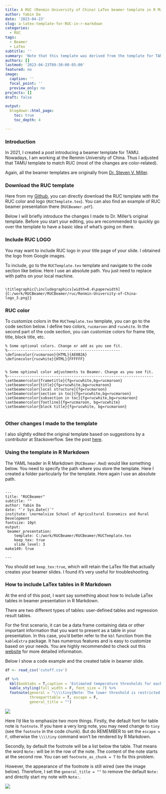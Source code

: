 ---
title: A RUC (Renmin University of China) LaTex beamer template in R Markdown
author: Yabin Da
date: '2023-04-23'
slug: a-latex-template-for-RUC-in-r-markdown
categories:
  - RUC
tags:
  - Beamer
  - LaTex
subtitle: ''
summary: 'Note that this template was derived from the template for TAMU which I posted in 2021.'
authors: []
lastmod: '2023-04-23T09:30:00-05:00'
featured: no
image:
  caption: ''
  focal_point: ''
  preview_only: no
projects: []
draft: false

output:
  blogdown::html_page:
    toc: true
    toc_depth: 4

---

### Introduction

In 2021, I created a post introducing a beamer template for TAMU. Nowadays, I am working at the Renmin University of China. Thus I adjusted that TAMU template to match RUC (most of the changes are color-related).

Again, all the beamer templates are originally from [Dr. Steven V. Miller](http://svmiller.com/blog/2019/08/r-markdown-template-beamer-presentations/).

### Download the RUC template

Here from my [Github](https://github.com/dayabin/RUCBeamer), you can directly download the RUC template with the RUC color and logo (`RUCTemplate.tex`). You can also find an example of RUC beamer presentation there (`RUCBeamer.pdf`). 

Below I will briefly introduce the changes I made to Dr. Miller's original template. Before you start your editing, you are recommended to quickly go over the template to have a basic idea of what's going on there. 

### Include RUC LOGO

You may want to include RUC logo in your title page of your slide. I obtained the logo from Google images. 

To include, go to the `RUCTemplate.tex` template and navigate to the code section like below. Here I use an absolute path. You just need to replace with paths on your local machine. 

```

\titlegraphic{\includegraphics[width=0.4\paperwidth]{C:/work/RUCBeamer/RUCBeamer/ruc/Renmin-University-of-China-logo_3.png}} 

```

### RUC color

To customize colors in the `RUCTemplate.tex` template, you can go to the code section below. I define two colors, `rucmaroon` and `rucwhite`. In the second part of the code section, you can customize colors for frame title, title, block title, etc. 


```
% Some optional colors. Change or add as you see fit.
%---------------------------------------------------
\definecolor{rucmaroon}{HTML}{AE0B2A}
\definecolor{rucwhite}{HTML}{FFFFFF}


% Some optional color adjustments to Beamer. Change as you see fit.
%------------------------------------------------------------------
\setbeamercolor{frametitle}{fg=rucwhite,bg=rucmaroon}
\setbeamercolor{title}{fg=rucwhite,bg=rucmaroon}
\setbeamercolor{local structure}{fg=rucmaroon}
\setbeamercolor{section in toc}{fg=rucwhite,bg=rucmaroon}
\setbeamercolor{subsection in toc}{fg=rucwhite,bg=rucmaroon}
\setbeamercolor{footline}{fg=rucmaroon, bg=rucwhite}
\setbeamercolor{block title}{fg=rucwhite, bg=rucmaroon}


```

### Other changes I made to the template

I also slightly edited the original template based on suggestions by a contributor at Stackoverflow. See the post [here](https://stackoverflow.com/questions/64374791/page-number-not-showing-in-r-markdown-beamer-while-using-a-latex-template/64375699?noredirect=1#comment113835188_64375699). 





### Using the template in R Markdown

The YAML header in R Markdown (`RUCBeamer.Rmd`) would like something below. You need to specify the path where you store the template. Here I created a folder particularly for the template. Here again I use an absolute path. 

```

---
title: "RUCBeamer"
subtitle: ""
author: Yabin Da
date: "`r Sys.Date()`"
institute: \normalsize School of Agricultural Economics and Rural Development
fontsize: 10pt
output:
 beamer_presentation:
    template: C:/work/RUCBeamer/RUCBeamer/RUCTemplate.tex
    keep_tex: true
    slide_level: 3
make149: true

---

```

You should set `keep_tex:true`, which will retain the LaTex file that actually creates your beamer slides. I found it's very useful for troubleshooting.


### How to include LaTex tables in R Markdown

At the end of this post, I want say something about how to include LaTex tables in beamer presentation in R Markdown. 

There are two different types of tables: user-defined tables and regression result tables. 

For the first scenario, it can be a data frame containing data or other important information that you want to present as a table in your presentation. In this case, you'd better refer to the `kbl` function from the `kableExtra` package. It has numerous features and is easy to customize based on your needs. You are highly recommended to check out this [website](https://cran.r-project.org/web/packages/kableExtra/vignettes/awesome_table_in_html.html#Overview) for more detailed information. 

Below I show a code example and the created table in beamer slide. 



```{r cutoff, echo=TRUE, eval=FALSE, results='hide'}

df <- read_csv('cutoff.csv')

df %>%
  kbl(booktabs = T,caption = 'Estimated temperature thresholds for each of the seasons', linesep = "") %>%
  kable_styling(full_width = F, font_size = 7) %>% 
  footnote(general = "\\\\tiny{Note: The lower threshold is restricted to be at least 5 °C above zero and 10 °C below the maximum temperature. The upper threshold is set to be at least 5 °C above the lower threshold and 5 °C below the maximum temperature. Relaxing those restrictions do not significantly change the results.}",footnote_as_chunk = T,
           threeparttable = T, escape = F,
           general_title = "")


```

![](/post/2020-10-17-a-latex-template-for-beamer-presentation-in-r-markdown.en_files/table1.png)


Here I'd like to emphasize two more things. Firstly, the default font for table note is `footnote`. If you have a very long note, you may need change to `tiny` (see the `footnote` in the code chunk). But do REMEMBER to set the `escape = F`, otherwise the `\\\\tiny` command won't be rendered by R Markdown.

Secondly, by default the footnote will be a list below the table. That means the word `Note:` will be in the row of the note. The content of the note starts at the second row. You can set `footnote_as_chunk = T` to fix this problem. 

However, the appearance of the footnote is still wired (see the image below). Therefore, I set the `general_title = ""` to remove the default `Note:` and directly start my note with `Note:`.

![](/post/2020-10-17-a-latex-template-for-beamer-presentation-in-r-markdown.en_files/table2.png)


